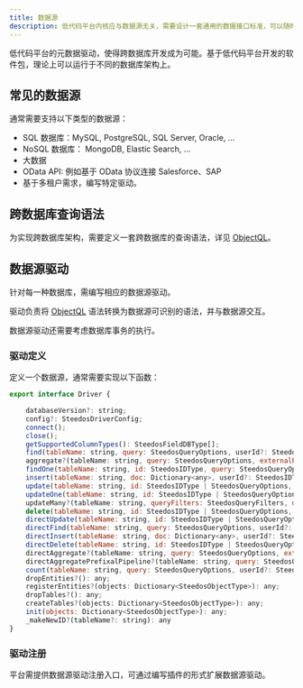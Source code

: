 ```yaml
---
title: 数据源
description: 低代码平台内核应与数据源无关，需要设计一套通用的数据接口标准，可以随时接入新的数据源。
---
```


低代码平台的元数据驱动，使得跨数据库开发成为可能。基于低代码平台开发的软件包，理论上可以运行于不同的数据库架构上。

## 常见的数据源

通常需要支持以下类型的数据源：

- SQL 数据库：MySQL, PostgreSQL, SQL Server, Oracle, ...
- NoSQL 数据库： MongoDB, Elastic Search, ...
- 大数据
- OData API: 例如基于 OData 协议连接 Salesforce、SAP
- 基于多租户需求，编写特定驱动。

## 跨数据库查询语法

为实现跨数据库架构，需要定义一套跨数据库的查询语法，详见 [ObjectQL](./objectql)。

## 数据源驱动

针对每一种数据库，需编写相应的数据源驱动。

驱动负责将 [ObjectQL](./objectql) 语法转换为数据源可识别的语法，并与数据源交互。

数据源驱动还需要考虑数据库事务的执行。

### 驱动定义

定义一个数据源，通常需要实现以下函数：

```js
export interface Driver {

    databaseVersion?: string;
    config?: SteedosDriverConfig;
    connect();
    close();
    getSupportedColumnTypes(): SteedosFieldDBType[];
    find(tableName: string, query: SteedosQueryOptions, userId?: SteedosIDType): any;
    aggregate?(tableName: string, query: SteedosQueryOptions, externalPipeline: any, userId?: SteedosIDType): any;
    findOne(tableName: string, id: SteedosIDType, query: SteedosQueryOptions, userId?: SteedosIDType): any;
    insert(tableName: string, doc: Dictionary<any>, userId?: SteedosIDType): any;
    update(tableName: string, id: SteedosIDType | SteedosQueryOptions, doc: Dictionary<any>, userId?: SteedosIDType): any;
    updateOne(tableName: string, id: SteedosIDType | SteedosQueryOptions, doc: Dictionary<any>, userId?: SteedosIDType): any;
    updateMany?(tableName: string, queryFilters: SteedosQueryFilters, doc: Dictionary<any>, userId?: SteedosIDType): any;
    delete(tableName: string, id: SteedosIDType | SteedosQueryOptions, userId?: SteedosIDType): any;
    directUpdate(tableName: string, id: SteedosIDType | SteedosQueryOptions, doc: Dictionary<any>, userId?: SteedosIDType): any;
    directFind(tableName: string, query: SteedosQueryOptions, userId?: SteedosIDType): any;
    directInsert(tableName: string, doc: Dictionary<any>, userId?: SteedosIDType): any;
    directDelete(tableName: string, id: SteedosIDType | SteedosQueryOptions, userId?: SteedosIDType): any;
    directAggregate?(tableName: string, query: SteedosQueryOptions, externalPipeline: any, userId?: SteedosIDType): any;
    directAggregatePrefixalPipeline?(tableName: string, query: SteedosQueryOptions, prefixalPipeline: any, userId?: SteedosIDType): any;
    count(tableName: string, query: SteedosQueryOptions, userId?: SteedosIDType): any;
    dropEntities?(): any;
    registerEntities?(objects: Dictionary<SteedosObjectType>): any;
    dropTables?(): any;
    createTables?(objects: Dictionary<SteedosObjectType>): any;
    init(objects: Dictionary<SteedosObjectType>): any;
    _makeNewID?(tableName?: string): any
}
```

### 驱动注册

平台需提供数据源驱动注册入口，可通过编写插件的形式扩展数据源驱动。